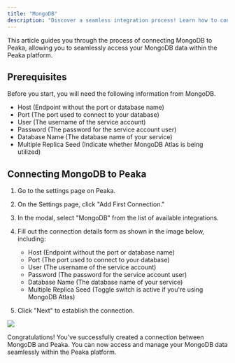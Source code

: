 ```yaml
---
title: "MongoDB"
description: "Discover a seamless integration process! Learn how to connect MongoDB to Peaka effortlessly for streamlined transactions."
---
```


This article guides you through the process of connecting MongoDB to Peaka, allowing you to seamlessly access your MongoDB data within the Peaka platform.

## Prerequisites

Before you start, you will need the following information from MongoDB.

- Host (Endpoint without the port or database name)
- Port (The port used to connect to your database)
- User (The username of the service account)
- Password (The password for the service account user)
- Database Name (The database name of your service)
- Multiple Replica Seed (Indicate whether MongoDB Atlas is being utilized)

## Connecting MongoDB to Peaka

1. Go to the settings page on Peaka.

2. On the Settings page, click "Add First Connection."

3. In the modal, select "MongoDB" from the list of available integrations.

4. Fill out the connection details form as shown in the image below, including:

   - Host (Endpoint without the port or database name)
   - Port (The port used to connect to your database)
   - User (The username of the service account)
   - Password (The password for the service account user)
   - Database Name (The database name of your service)
   - Multiple Replica Seed (Toggle switch is active if you're using MongoDB Atlas)

5. Click "Next" to establish the connection.

<img src="https://cdn.peaka.com/integrations/mongodb-1.png" />

Congratulations! You've successfully created a connection between MongoDB and Peaka. You can now access and manage your MongoDB data seamlessly within the Peaka platform.
